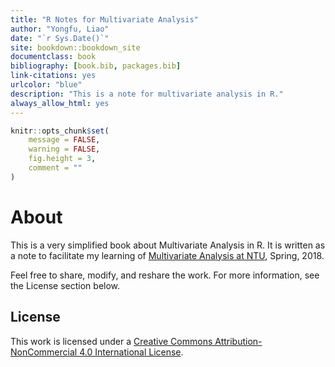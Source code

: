 ```yaml
--- 
title: "R Notes for Multivariate Analysis"
author: "Yongfu, Liao"
date: "`r Sys.Date()`"
site: bookdown::bookdown_site
documentclass: book
bibliography: [book.bib, packages.bib]
link-citations: yes
urlcolor: "blue"
description: "This is a note for multivariate analysis in R."
always_allow_html: yes
---
```


```r
knitr::opts_chunk$set(
	message = FALSE,
	warning = FALSE,
	fig.height = 3, 
	comment = ""
)
```

# About {-}

This is a very simplified book about Multivariate Analysis in R. It is written as a note to facilitate my learning of [Multivariate Analysis at NTU](https://nol2.aca.ntu.edu.tw/nol/coursesearch/print_table.php?course_id=741%20U3520&class=&dpt_code=7410&ser_no=31954&semester=106-2&lang=CH), Spring, 2018.

Feel free to share, modify, and reshare the work. For more information, see the License section below.


<!-- CC Licenese -->
## License {-}

This work is licensed under a [Creative Commons Attribution-NonCommercial 4.0 International License](https://creativecommons.org/licenses/by-nc/4.0/).
